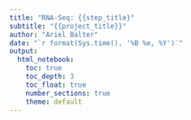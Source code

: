 ```yaml
---
title: "RNA-Seq: {{step_title}"
subtitle: "{{project_title}}"
author: "Ariel Balter"
date: "`r format(Sys.time(), '%B %e, %Y')`"
output:
  html_notebook:
    toc: true
    toc_depth: 3
    toc_float: true
    number_sections: true
    theme: default
---
```


